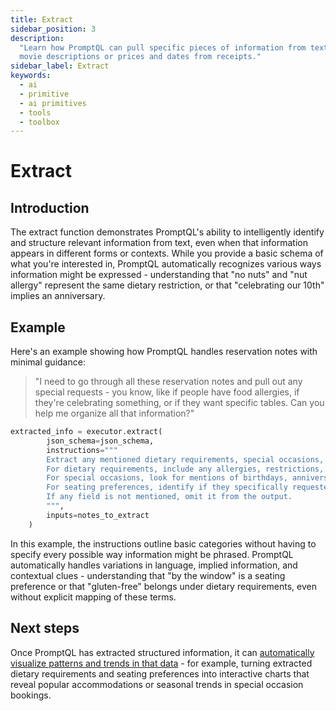 ```yaml
---
title: Extract
sidebar_position: 3
description:
  "Learn how PromptQL can pull specific pieces of information from text, like getting character names and locations from
  movie descriptions or prices and dates from receipts."
sidebar_label: Extract
keywords:
  - ai
  - primitive
  - ai primitives
  - tools
  - toolbox
---
```


# Extract

## Introduction

The extract function demonstrates PromptQL's ability to intelligently identify and structure relevant information from
text, even when that information appears in different forms or contexts. While you provide a basic schema of what you're
interested in, PromptQL automatically recognizes various ways information might be expressed - understanding that "no
nuts" and "nut allergy" represent the same dietary restriction, or that "celebrating our 10th" implies an anniversary.

## Example

Here's an example showing how PromptQL handles reservation notes with minimal guidance:

> "I need to go through all these reservation notes and pull out any special requests - you know, like if people have
> food allergies, if they're celebrating something, or if they want specific tables. Can you help me organize all that
> information?"

```python
extracted_info = executor.extract(
        json_schema=json_schema,
        instructions="""
        Extract any mentioned dietary requirements, special occasions, or seating preferences from the reservation notes.
        For dietary requirements, include any allergies, restrictions, or preferences mentioned.
        For special occasions, look for mentions of birthdays, anniversaries, celebrations etc.
        For seating preferences, identify if they specifically requested indoor, outdoor, bar seating etc.
        If any field is not mentioned, omit it from the output.
        """,
        inputs=notes_to_extract
    )
```

In this example, the instructions outline basic categories without having to specify every possible way information
might be phrased. PromptQL automatically handles variations in language, implied information, and contextual clues -
understanding that "by the window" is a seating preference or that "gluten-free" belongs under dietary requirements,
even without explicit mapping of these terms.

## Next steps

Once PromptQL has extracted structured information, it can
[automatically visualize patterns and trends in that data](/ai-primitives/visualize.mdx) - for example, turning
extracted dietary requirements and seating preferences into interactive charts that reveal popular accommodations or
seasonal trends in special occasion bookings.
